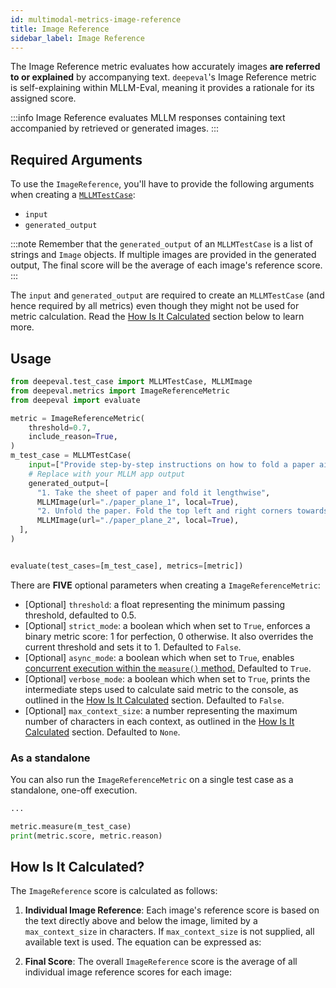 ```yaml
---
id: multimodal-metrics-image-reference
title: Image Reference
sidebar_label: Image Reference
---
```


<head>
  <link
    rel="canonical"
    href="https://deepeval.com/docs/multimodal-metrics-image-reference"
  />
</head>


<MetricTagsDisplayer custom={true} multimodal={true} />

The Image Reference metric evaluates how accurately images **are referred to or explained** by accompanying text. `deepeval`'s Image Reference metric is self-explaining within MLLM-Eval, meaning it provides a rationale for its assigned score.

:::info
Image Reference evaluates MLLM responses containing text accompanied by retrieved or generated images.
:::

## Required Arguments

To use the `ImageReference`, you'll have to provide the following arguments when creating a [`MLLMTestCase`](/docs/evaluation-test-cases#mllm-test-case):

- `input`
- `generated_output`

:::note
Remember that the `generated_output` of an `MLLMTestCase` is a list of strings and `Image` objects. If multiple images are provided in the generated output, The final score will be the average of each image's reference score.
:::

The `input` and `generated_output` are required to create an `MLLMTestCase` (and hence required by all metrics) even though they might not be used for metric calculation. Read the [How Is It Calculated](#how-is-it-calculated) section below to learn more.

## Usage

```python
from deepeval.test_case import MLLMTestCase, MLLMImage
from deepeval.metrics import ImageReferenceMetric
from deepeval import evaluate

metric = ImageReferenceMetric(
    threshold=0.7,
    include_reason=True,
)
m_test_case = MLLMTestCase(
    input=["Provide step-by-step instructions on how to fold a paper airplane."],
    # Replace with your MLLM app output
    generated_output=[
      "1. Take the sheet of paper and fold it lengthwise",
      MLLMImage(url="./paper_plane_1", local=True),
      "2. Unfold the paper. Fold the top left and right corners towards the center.",
      MLLMImage(url="./paper_plane_2", local=True),
  ],
)


evaluate(test_cases=[m_test_case], metrics=[metric])
```

There are **FIVE** optional parameters when creating a `ImageReferenceMetric`:

- [Optional] `threshold`: a float representing the minimum passing threshold, defaulted to 0.5.
- [Optional] `strict_mode`: a boolean which when set to `True`, enforces a binary metric score: 1 for perfection, 0 otherwise. It also overrides the current threshold and sets it to 1. Defaulted to `False`.
- [Optional] `async_mode`: a boolean which when set to `True`, enables [concurrent execution within the `measure()` method.](/docs/metrics-introduction#measuring-metrics-in-async) Defaulted to `True`.
- [Optional] `verbose_mode`: a boolean which when set to `True`, prints the intermediate steps used to calculate said metric to the console, as outlined in the [How Is It Calculated](#how-is-it-calculated) section. Defaulted to `False`.
- [Optional] `max_context_size`: a number representing the maximum number of characters in each context, as outlined in the [How Is It Calculated](#how-is-it-calculated) section. Defaulted to `None`.

### As a standalone

You can also run the `ImageReferenceMetric` on a single test case as a standalone, one-off execution.

```python
...

metric.measure(m_test_case)
print(metric.score, metric.reason)
```

## How Is It Calculated?

The `ImageReference` score is calculated as follows:

1. **Individual Image Reference**: Each image's reference score is based on the text directly above and below the image, limited by a `max_context_size` in characters. If `max_context_size` is not supplied, all available text is used. The equation can be expressed as:

<Equation formula="R_i = f(\text{Context}_{\text{above}}, \text{Context}_{\text{below}}, \text{Image}_i)" />

2. **Final Score**: The overall `ImageReference` score is the average of all individual image reference scores for each image:

<Equation formula="O = \frac{\sum_{i=1}^n R_i}{n}" />
